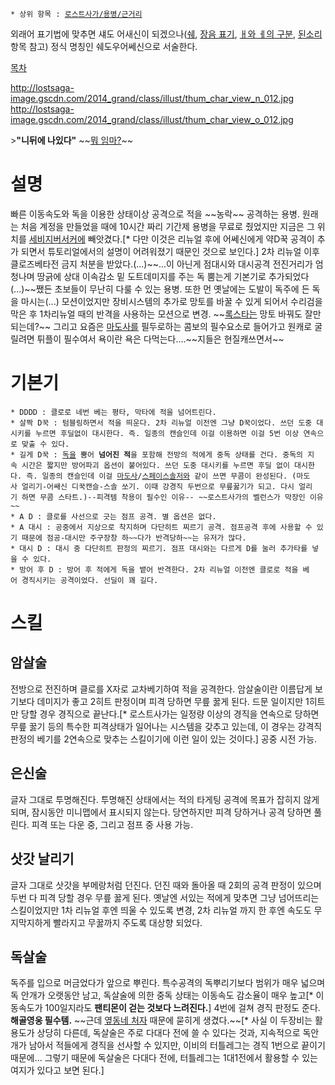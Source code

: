  * 상위 항목 : [[로스트사가/용병/근거리]]

외래어 표기법에 맞추면 섀도 어새신이 되겠으나([[쉐]], [[장음 표기]], [[ㅐ와 ㅔ의 구분]], [[된소리]] 항목 참고) 정식 명칭인 쉐도우어쎄신으로 서술한다.

[[목차]]

http://lostsaga-image.gscdn.com/2014_grand/class/illust/thum_char_view_n_012.jpg
http://lostsaga-image.gscdn.com/2014_grand/class/illust/thum_char_view_o_012.jpg

>'''"니뒤에 나있다"'''
~~[[카오스 레퍼드|뭐 임마?]]~~

= 설명 =
빠른 이동속도와 독을 이용한 상태이상 공격으로 적을 ~~농락~~ 공격하는 용병. 원래는 처음 계정을 만들었을 때에 10시간 짜리 기간제 용병을 무료로 줬었지만 지금은 그 위치를 [[세비지버서커]]에 빼앗겼다.[* 다만 이것은 리뉴얼 후에 어쎄신에게 약D꾹 공격이 추가 되면서 튜토리얼에서의 설명이 어려워졌기 때문인 것으로 보인다.] 2차 리뉴얼 이후 클로즈베타전 금지 처분을 받았다.(...)~~...이 아닌게 점대시와 대시공격 전진거리가 엄청나며 땅긁에 상대 이속감소 밑 도트데미지를 주는 독 뿜는게 기본기로 추가되었다(...)~~쨌든 초보들이 무난히 다룰 수 있는 용병. 또한 먼 옛날에는 도발이 독주에 든 독을 마시는(...) 모션이었지만 장비시스템의 추가로 망토를 바꿀 수 있게 되어서 수리검을 막은 후 1차리뉴얼 때의 반격을 사용하는 모션으로 변경. ~~[[록스타(로스트사가)|록스타]]는 망토 바꿔도 잘만 되는데?~~ 그리고 요즘은 [[마도사]]를 필두로하는 콤보의 필수요소로 들어가고 원캐로 굴릴려면 튀플이 필수여서 욕이란 욕은 다먹는다....~~지들은 현질캐쓰면서~~

= 기본기 =
 * DDDD : 클로로 네번 베는 평타, 막타에 적을 넘어트린다.
 * 살짝 D꾹 : 텀블링하면서 적을 띄운다. 2차 리뉴얼 이전엔 그냥 D꾹이었다. 쓰던 도중 대시키를 누르면 후딜없이 대시한다. 즉. 일종의 캔슬인데 이걸 이용하면 이걸 5번 이상 연속으로 맞출 수 있다.
 * 길게 D꾹 : [[독]]을 뿜어 '''넘어진 적'''을 포함해 전방의 적에게 중독 상태를 건다. 중독의 지속 시간은 짧지만 방어파괴 옵션이 붙어있다. 쓰던 도중 대시키를 누르면 후딜 없이 대시한다. 즉. 일종의 캔슬인데 이걸 [[마도사]]/[[스페이스솔저]]와 같이 쓰면 무콤이 완성된다. (마도사 얼리기-어쌔신 디꾹캔슬-스솔 쏘기. 이때 강경직 두번으로 무릎꿇기가 되고. 다시 얼리기 하면 무콤 스타트.)--피격템 착용이 필수인 이유-- ~~로스트사가의 벨런스가 막장인 이유~~
 * A D : 클로를 사선으로 긋는 점프 공격. 별 옵션은 없다.
 * A 대시 : 공중에서 지상으로 착지하며 다단히트 찌르기 공격. 점프공격 후에 사용할 수 있기 때문에 점공-대시만 주구장창 하~~다가 반격당하~~는 유저가 많다.
 * 대시 D : 대시 중 다단히트 판정의 찌르기. 점프 대시와는 다르게 D를 눌러 추가타를 넣을 수 있다.
 * 방어 후 D : 방어 후 적에게 독을 뱉어 반격한다. 2차 리뉴얼 이전엔 클로로 적을 베어 경직시키는 공격이었다. 선딜이 꽤 길다.

= 스킬 =
== 암살술 ==
전방으로 전진하며 클로를 X자로 교차베기하여 적을 공격한다. 암살술이란 이름답게 보기보다 데미지가 좋고 2히트 판정이며 피격 당하면 무릎 꿇게 된다. 드문 일이지만 1히트만 당할 경우 경직으로 끝난다.[* 로스트사가는 일정량 이상의 경직을 연속으로 당하면 무릎 꿇기 등의 특수한 피격상태가 일어나는 시스템을 갖추고 있는데, 이 경우는 강격직 판정의 베기를 2연속으로 맞추는 스킬이기에 이런 일이 있는 것이다.] 공중 시전 가능.

== 은신술 ==
글자 그대로 투명해진다. 투명해진 상태에서는 적의 타게팅 공격에 목표가 잡히지 않게 되며, 잠시동안 미니맵에서 표시되지 않는다. 당연하지만 피격 당하거나 공격 당하면 풀린다. 피격 또는 다운 중, 그리고 점프 중 사용 가능.

== 삿갓 날리기 ==
글자 그대로 삿갓을 부메랑처럼 던진다. 던진 때와 돌아올 때 2회의 공격 판정이 있으며 두번 다 피격 당할 경우 무릎 꿇게 된다. 옛날엔 서있는 적에게 맞추면 그냥 넘어뜨리는 스킬이었지만 1차 리뉴얼 후엔 띄울 수 있도록 변경, 2차 리뉴얼 까지 한 후엔 속도도 무지막지하게 빨라지고 무꿇까지 주도록 대상향 되었다.

== 독살술 ==
독주를 입으로 머금었다가 앞으로 뿌린다. 특수공격의 독뿌리기보다 범위가 매우 넓으며 독 안개가 오랫동안 남고, 독살술에 의한 중독 상태는 이동속도 감소율이 매우 높고[* 이동속도가 100일지라도 '''팬티몬이 걷는 것보다 느려진다.'''] 4번에 걸쳐 경직 판정도 준다. '''해골영웅 필수템.''' ~~근데 [[마영전 이비|옆동네 처자]] 때문에 묻히게 생겼다.~~[* 사실 이 두장비는 활용도가 상당히 다른데, 독살술은 주로 다대다 전에 쓸 수 있다는 것과, 지속적으로 독안개가 남아서 적들에게 경직을 선사할 수 있지만, 이비의 터틀레그는 경직 1번으로 끝이기 때문에... 그렇기 때문에 독살술은 다대다 전에, 터틀레그는 1대1전에서 활용할 수 있는 여지가 있다고 보면 된다.]
